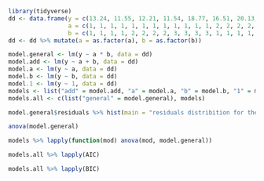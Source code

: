 ```r
library(tidyverse)
dd <- data.frame(y = c(13.24, 11.55, 12.21, 11.54, 18.77, 16.51, 20.13, 18.22, 17.81, 13.76, 17.79, 16.83, 18.42, 19.86, 19.29, 19.04, 26.38, 26.73, 25.27, 29.77, 25.18, 26.78, 23.91, 25.41, 17.85, 18.14, 18.29, 17.85, 29.18, 27.87, 26.41, 25.86, 26.27, 22.76, 26.30, 24.11, 14.41, 16.61, 16.23, 15.64, 25.49, 23.85, 24.28, 21.53, 23.64, 20.01, 21.34, 21.19),
                 a = c(1, 1, 1, 1, 1, 1, 1, 1, 1, 1, 1, 1, 2, 2, 2, 2, 2, 2, 2, 2, 2, 2, 2, 2, 3, 3, 3, 3, 3, 3, 3, 3, 3, 3, 3, 3, 4, 4, 4, 4, 4, 4, 4, 4, 4, 4, 4, 4),
                 b = c(1, 1, 1, 1, 2, 2, 2, 2, 3, 3, 3, 3, 1, 1, 1, 1, 2, 2, 2, 2, 3, 3, 3, 3, 1, 1, 1, 1, 2, 2, 2, 2, 3, 3, 3, 3, 1, 1, 1, 1, 2, 2, 2, 2, 3, 3, 3, 3))
dd <- dd %>% mutate(a = as.factor(a), b = as.factor(b))
```
```r
model.general <- lm(y ~ a * b, data = dd)
model.add <- lm(y ~ a + b, data = dd)
model.a <- lm(y ~ a, data = dd)
model.b <- lm(y ~ b, data = dd)
model.1 <- lm(y ~ 1, data = dd)
models <- list("add" = model.add, "a" = model.a, "b" = model.b, "1" = model.1)
models.all <- c(list("general" = model.general), models)
```
```r
model.general$residuals %>% hist(main = "residuals distribition for the general model")
```
```r
anova(model.general)
```
```r
models %>% lapply(function(mod) anova(mod, model.general))
```
```r
models.all %>% lapply(AIC)
```
```r
models.all %>% lapply(BIC)
```